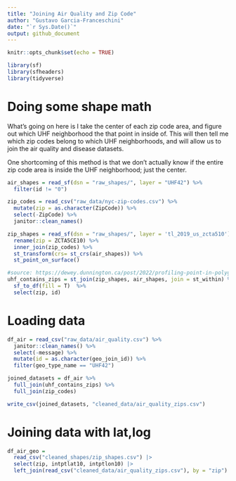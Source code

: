 ```yaml
---
title: "Joining Air Quality and Zip Code"
author: "Gustavo Garcia-Franceschini"
date: "`r Sys.Date()`"
output: github_document
---
```


```r
knitr::opts_chunk$set(echo = TRUE)
```

```r
library(sf)
library(sfheaders)
library(tidyverse)
```


# Doing some shape math

What's going on here is I take the center of each zip code area, and figure out which UHF neighborhood the that point in inside of. This will then tell me which zip codes belong to which UHF neighborhoods, and will allow us to join the air quality and disease datasets.

One shortcoming of this method is that we don't actually know if the entire zip code area is inside the UHF neighborhood; just the center.

```r
air_shapes = read_sf(dsn = "raw_shapes/", layer = "UHF42") %>%
  filter(id != "0")

zip_codes = read_csv("raw_data/nyc-zip-codes.csv") %>%
  mutate(zip = as.character(ZipCode)) %>%
  select(-ZipCode) %>%
  janitor::clean_names()

zip_shapes = read_sf(dsn = "raw_shapes/", layer = 'tl_2019_us_zcta510') %>% 
  rename(zip = ZCTA5CE10) %>%
  inner_join(zip_codes) %>%
  st_transform(crs= st_crs(air_shapes)) %>%
  st_point_on_surface()
```

```r
#source: https://dewey.dunnington.ca/post/2022/profiling-point-in-polygon-joins-in-r/
uhf_contains_zips = st_join(zip_shapes, air_shapes, join = st_within) %>%
  sf_to_df(fill = T)  %>%
  select(zip, id)
```

# Loading data

```r
df_air = read_csv("raw_data/air_quality.csv") %>%
  janitor::clean_names() %>%
  select(-message) %>%
  mutate(id = as.character(geo_join_id)) %>%
  filter(geo_type_name == "UHF42")

joined_datasets = df_air %>%
  full_join(uhf_contains_zips) %>%
  full_join(zip_codes)

write_csv(joined_datasets, "cleaned_data/air_quality_zips.csv")
```

# Joining data with lat,log

```r
df_air_geo = 
  read_csv("cleaned_shapes/zip_shapes.csv") |> 
  select(zip, intptlat10, intptlon10) |> 
  left_join(read_csv("cleaned_data/air_quality_zips.csv"), by = "zip")
```

